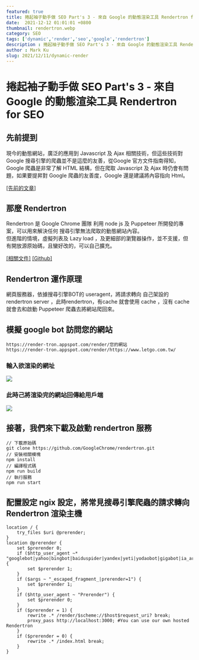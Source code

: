 ```yaml
---
featured: true
title: 捲起袖子動手做 SEO Part's 3 - 來自 Google 的動態渲染工具 Rendertron for SEO
date:  2021-12-12 01:01:01 +0800
thumbnail: rendertron.webp
category: SEO
tags: ['dynamic','render','seo','google','rendertron']
description : 捲起袖子動手做 SEO Part's 3 - 來自 Google 的動態渲染工具 Rendertron for SEO
author : Mark Ku
slug: 2021/12/11/dynamic-render
---
```

# 捲起袖子動手做 SEO Part's 3 - 來自 Google 的動態渲染工具 Rendertron for SEO

## 先前提到  
現今的動態網站，廣泛的應用到 Javascript 及 Ajax 相關技術，但這些技術對 Google 搜尋引擎的爬蟲並不是這麼的友善，從Google 官方文件指南得知，Google 爬蟲是非常了解 HTML 結構，但在爬取 Javascript 及 Ajax 時仍會有問題，如果要提昇對 Google 爬蟲的友善度，Google 還是建議將內容指向 Html。

[[先前的文章]](https://blog.markkulab.net/2021/09/10/seo-dynamic-web-page/)

## 那麼 Rendertron 
Rendertron 是 Google Chrome 團隊 利用 node js 及 Puppeteer 所開發的專案，可以用來解決任何 搜尋引擎無法爬取的動態網站內容。  
但進階的情境，虛擬列表及 Lazy load ，及更細部的瀏覽器操作，並不支援，但有開放源原始碼，且蠻好改的，可以自己擴充。

[[相關文件]](https://developers.google.com/search/blog/2019/01/dynamic-rendering-with-rendertron?fbclid=IwAR1PTgr_kts2V0fZQhH2gyzCW0jHhXwi1Gx83c7yZmWe5Yo5VRE6DT_SzL4)
[[Github]](https://github.com/GoogleChrome/rendertron)

## Rendertron 運作原理 
網頁服務器，依據搜尋引擎BOT的 useragent，將請求轉向 自己架設的 rendertron server ，此時rendertron，有cache 就會使用 cache ，沒有 cache 就會去和啟動 Puppeteer 爬蟲去將網站爬回來。

## 模擬 google bot 訪問您的網站

```
https://render-tron.appspot.com/render/您的網站
https://render-tron.appspot.com/render/https://www.letgo.com.tw/
```

### 輸入欲渲染的網址
![](https://i.imgur.com/I7ZE8i5.png)

###  此時己將渲染完的網站回傳給用戶端
![](https://i.imgur.com/iA2Qi6P.jpg)

## 接著，我們來下載及啟動 rendertron 服務

```
// 下載原始碼
git clone https://github.com/GoogleChrome/rendertron.git
// 安裝相關模塊
npm install
// 編譯程式碼
npm run build
// 執行服務
npm run start

```

##  配置設定 ngix 設定，將常見搜尋引擎爬蟲的請求轉向 Rendertron 渲染主機
```
location / {
    try_files $uri @prerender;
}
location @prerender {
    set $prerender 0;
    if ($http_user_agent ~* "googlebot|yahoo|bingbot|baiduspider|yandex|yeti|yodaobot|gigabot|ia_archiver|facebookexternalhit|twitterbot|developers\.google\.com") {
        set $prerender 1;
    }
    if ($args ~ "_escaped_fragment_|prerender=1") {
        set $prerender 1;
    }
    if ($http_user_agent ~ "Prerender") {
        set $prerender 0;
    }
    if ($prerender = 1) {
        rewrite .* /render/$scheme://$host$request_uri? break;
        proxy_pass http://localhost:3000; #You can use our own hosted Rendertron
    }
    if ($prerender = 0) {
        rewrite .* /index.html break;
    }
}
```